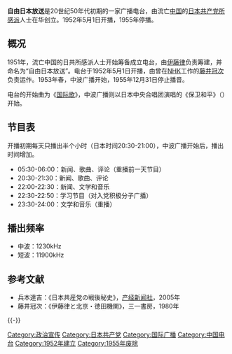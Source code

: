{{japanese|japanese=自由日本放送|kana=じゆうにほんほうそう|romaji=Jiyū Nihon Hōsō}}
'''自由日本放送'''是20世纪50年代初期的一家广播电台，由流亡[[中国|中国]]的[[日本共产党|日本共产党]][[所感派|所感派]]人士在华创立。1952年5月1日开播，1955年停播。

==概况==
1951年，流亡中国的日共所感派人士开始筹备成立电台，由[[伊藤律|伊藤律]]负责筹建，并命名为“自由日本放送”。电台于1952年5月1日开播，由曾在[[NHK|NHK]]工作的[[藤井冠次|藤井冠次]]负责运作。1953年春，中波广播开始，1955年12月31日停止播音。

电台的开始曲为《[[国际歌|国际歌]]》，中波广播则以日本中央合唱团演唱的《保卫和平》（{{lang-ja|「平和を守れ」}}）开始。

==节目表==
开播初期每天只播出半个小时（日本时间20:30-21:00），中波广播开始后，播出时间增加。

*05:30-06:00：新闻、歌曲、评论（重播前一天节目） 
*20:30-21:30：新闻、歌曲、评论 
*22:00-22:30：新闻、文学和音乐 
*22:30-22:50：学习节目（对入党积极分子广播） 
*23:30-24:00：文学和音乐（重播）

==播出频率==
*中波：1230kHz
*短波：11900kHz

== 参考文献 ==
{{Reflist}}
* 兵本達吉：《日本共産党の戦後秘史》，[[产经新闻社|产经新闻社]]，2005年
* 藤井冠次：《伊藤律と北京・徳田機関》，三一書房，1980年

{{-}}
{{日本共产党}}

[[Category:政治宣传|Category:政治宣传]]
[[Category:日本共产党|Category:日本共产党]]
[[Category:国际广播|Category:国际广播]]
[[Category:中国电台|Category:中国电台]]
[[Category:1952年建立|Category:1952年建立]]
[[Category:1955年废除|Category:1955年废除]]